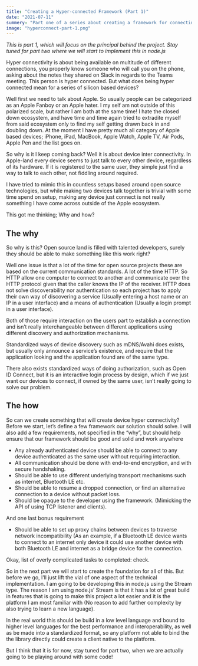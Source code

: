 ```yaml
---
title: "Creating a Hyper-connected Framework (Part 1)"
date: "2021-07-11"
summery: "Part one of a series about creating a framework for connecting everything over any connection"
image: "hyperconnect-part-1.png"
---
```




_This is part 1, which will focus on the principal behind the project. Stay tuned for part two where we will start to implement this in node.js_

Hyper connectivity is about being available on multitude of different connections, you properly know someone who will call you on the phone, asking about the notes they shared on Slack in regards to the Teams meeting. This person is hyper connected. But what does being hyper connected mean for a series of silicon based devices?

Well first we need to talk about Apple. So usually people can be categorized as an Apple Fanboy or an Apple hater. I my self am not outside of this polarized scale, but rather I am both at the same time! I hate the closed down ecosystem, and have time and time again tried to extradite myself from said ecosystem only to find my self getting drawn back in and doubling down. At the moment I have pretty much all category of Apple based devices; iPhone, iPad, MacBook, Apple Watch, Apple TV, Air Pods, Apple Pen and the list goes on.

So why is it I keep coming back? Well it is about device inter connectivity. In Apple-land every device seems to just talk to every other device, regardless of its hardware. If it is registered to the same user, they simple just find a way to talk to each other, not fiddling around required.

I have tried to mimic this in countless setups based around open source technologies, but while making two devices talk together is trivial with some time spend on setup, making any device just connect is not really something I have come across outside of the Apple ecosystem.

This got me thinking; Why and how?

## The why

So why is this? Open source land is filled with talented developers, surely they should be able to make something like this work right?

Well one issue is that a lot of the time for open source projects these are based on the current communication standards. A lot of the time HTTP. So HTTP allow one computer to connect to another and communicate over the HTTP protocol given that the caller knows the IP of the receiver. HTTP does not solve discoverability nor authentication so each project has to apply their own way of discovering a service (Usually entering a host name or an IP in a user interface) and a means of authentication (Usually a login prompt in a user interface).

Both of those require interaction on the users part to establish a connection and isn’t really interchangeable between different applications using different discovery and authorization mechanisms.

Standardized ways of device discovery such as mDNS/Avahi does exists, but usually only announce a service’s existence, and require that the application looking and the application found are of the same type.

There also exists standardized ways of doing authorization, such as Open ID Connect, but it is an interactive login process by design, which if we just want our devices to connect, if owned by the same user, isn’t really going to solve our problem.

## The how

So can we create something that will create device hyper connectivity? Before we start, let’s define a few framework our solution should solve. I will also add a few requirements, not specified in the “why”, but should help ensure that our framework should be good and solid and work anywhere

* Any already authenticated device should be able to connect to any device authenticated as the same user without requiring interaction.
* All communication should be done with end-to-end encryption, and with secure handshaking.
* Should be able to use different underlying transport mechanisms such as internet, Bluetooth LE etc.
* Should be able to resume a dropped connection, or find an alternative connection to a device without packet loss.
* Should be opaque to the developer using the framework. (Mimicking the API of using TCP listener and clients).

And one last bonus requirement

* Should be able to set up proxy chains between devices to traverse network incompatibility (As an example, if a Bluetooth LE device wants to connect to an internet only device it could use another device with both Bluetooth LE and internet as a bridge device for the connection.

Okay, list of overly complicated tasks to completed: check.

So in the next part we will start to create the foundation for all of this. But before we go, I’ll just lift the vial of one aspect of the technical implementation. I am going to be developing this in node.js using the Stream type. The reason I am using node.js’ Stream is that it has a lot of great build in features that is going to make this project a lot easier and it is the platform I am most familiar with (No reason to add further complexity by also trying to learn a new language).

In the real world this should be build in a low level language and bound to higher level languages for the best performance and interoperability, as well as be made into a standardized format, so any platform not able to bind the the library directly could create a client native to the platform.

But I think that it is for now, stay tuned for part two, when we are actually going to be playing around with some code!

